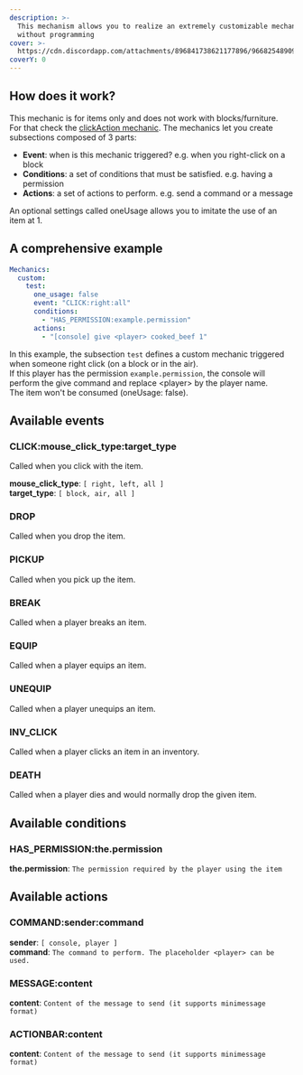 ```yaml
---
description: >-
  This mechanism allows you to realize an extremely customizable mechanism
  without programming
cover: >-
  https://cdn.discordapp.com/attachments/896841738621177896/966825489098489856/unknown.png
coverY: 0
---
```


## How does it work?

This mechanic is for items only and does not work with blocks/furniture.\
For that check the [clickAction mechanic](clickaction-mechanic). The mechanics let you create subsections composed of 3 parts:

* **Event**: when is this mechanic triggered? e.g. when you right-click on a block
* **Conditions**: a set of conditions that must be satisfied. e.g. having a permission
* **Actions**: a set of actions to perform. e.g. send a command or a message


An optional settings called oneUsage allows you to imitate the use of an item at 1.


## A comprehensive example

```yaml
Mechanics:
  custom:
    test:
      one_usage: false
      event: "CLICK:right:all"
      conditions:
        - "HAS_PERMISSION:example.permission"
      actions:
        - "[console] give <player> cooked_beef 1"
```

In this example, the subsection `test` defines a custom mechanic triggered when someone right click (on a block or in the air).\
If this player has the permission `example.permission`, the console will perform the give command and replace \<player> by the player name.\
The item won't be consumed (oneUsage: false).

## Available events

### CLICK:mouse\_click\_type:target\_type

Called when you click with the item.

**mouse\_click\_type**: `[ right, left, all ]`\
**target\_type**: `[ block, air, all ]`

### DROP

Called when you drop the item.

### PICKUP

Called when you pick up the item.

### BREAK

Called when a player breaks an item.

### EQUIP

Called when a player equips an item.

### UNEQUIP

Called when a player unequips an item.

### INV\_CLICK

Called when a player clicks an item in an inventory.

### DEATH

Called when a player dies and would normally drop the given item.

## Available conditions

### HAS\_PERMISSION:the.permission

**the.permission**: `The permission required by the player using the item`

## Available actions

### COMMAND:sender:command

**sender**: `[ console, player ]`\
**command**: `The command to perform. The placeholder <player> can be used.`

### MESSAGE:content

**content**: `Content of the message to send (it supports minimessage format)`

### ACTIONBAR:content

**content**: `Content of the message to send (it supports minimessage format)`
